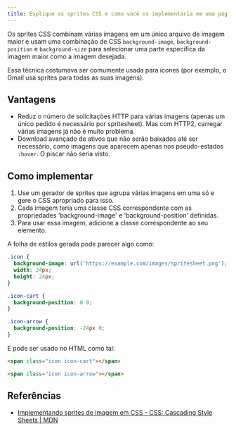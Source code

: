 ```yaml
---
title: Explique os sprites CSS e como você os implementaria em uma página ou site.
---
```


Os sprites CSS combinam várias imagens em um único arquivo de imagem maior e usam uma combinação de CSS `background-image`, `background-position` e `background-size` para selecionar uma parte específica da imagem maior como a imagem desejada.

Essa técnica costumava ser comumente usada para ícones (por exemplo, o Gmail usa sprites para todas as suas imagens).

## Vantagens

- Reduz o número de solicitações HTTP para várias imagens (apenas um único pedido é necessário por spritesheet). Mas com HTTP2, carregar várias imagens já não é muito problema.
- Download avançado de ativos que não serão baixados até ser necessário, como imagens que aparecem apenas nos pseudo-estados `:hover`. O piscar não seria visto.

## Como implementar

1.  Use um gerador de sprites que agrupa várias imagens em uma só e gere o CSS apropriado para isso.
2.  Cada imagem teria uma classe CSS correspondente com as propriedades 'background-image' e 'background-position' definidas.
3.  Para usar essa imagem, adicione a classe correspondente ao seu elemento.

A folha de estilos gerada pode parecer algo como:

```css
.icon {
  background-image: url('https://example.com/images/spritesheet.png');
  width: 24px;
  height: 24px;
}

.icon-cart {
  background-position: 0 0;
}

.icon-arrow {
  background-position: -24px 0;
}
```

E pode ser usado no HTML como tal:

```html
<span class="icon icon-cart"></span>

<span class="icon icon-arrow"></span>
```

## Referências

- [Implementando sprites de imagem em CSS - CSS: Cascading Style Sheets | MDN](https://developer.mozilla.org/en-US/docs/Web/CSS/CSS_Images/Implementing_image_sprites_in_CSS)
